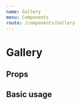 ```yaml
---
name: Gallery
menu: Components
route: /components/Gallery
---
```



# Gallery

## Props
<Props of={Gallery} />

## Basic usage
<Playground>
  <Gallery images={[
    "https://sspride.org/wp-content/uploads/2017/03/image-placeholder-500x500-300x300.jpg",
    "https://sspride.org/wp-content/uploads/2017/03/image-placeholder-500x500-300x300.jpg",
    "https://sspride.org/wp-content/uploads/2017/03/image-placeholder-500x500-300x300.jpg"
    ]} />
</Playground>
